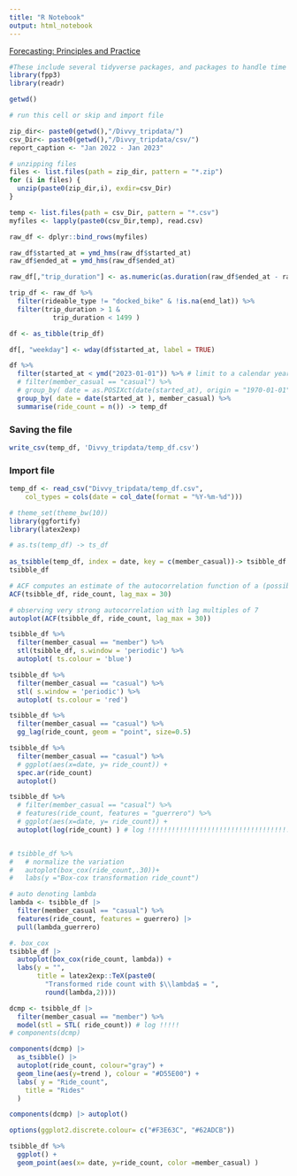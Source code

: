 ```yaml
---
title: "R Notebook"
output: html_notebook
---
```


[Forecasting: Principles and Practice](https://otexts.com/fpp3/tsibbles.html)

```r

#These include several tidyverse packages, and packages to handle time series and forecasting in a “tidy” framework.
library(fpp3) 
library(readr)

getwd()
```

```r

# run this cell or skip and import file

zip_dir<- paste0(getwd(),"/Divvy_tripdata/") 
csv_Dir<- paste0(getwd(),"/Divvy_tripdata/csv/") 
report_caption <- "Jan 2022 - Jan 2023"

# unzipping files
files <- list.files(path = zip_dir, pattern = "*.zip")
for (i in files) {
  unzip(paste0(zip_dir,i), exdir=csv_Dir)
}

temp <- list.files(path = csv_Dir, pattern = "*.csv")
myfiles <- lapply(paste0(csv_Dir,temp), read.csv)

raw_df <- dplyr::bind_rows(myfiles)

raw_df$started_at = ymd_hms(raw_df$started_at) 
raw_df$ended_at = ymd_hms(raw_df$ended_at) 

raw_df[,"trip_duration"] <- as.numeric(as.duration(raw_df$ended_at - raw_df$started_at), "minutes")

trip_df <- raw_df %>% 
  filter(rideable_type != "docked_bike" & !is.na(end_lat)) %>% 
  filter(trip_duration > 1 &
           trip_duration < 1499 ) 

df <- as_tibble(trip_df) 

df[, "weekday"] <- wday(df$started_at, label = TRUE)

df %>% 
  filter(started_at < ymd("2023-01-01")) %>% # limit to a calendar year  
  # filter(member_casual == "casual") %>% 
  # group_by( date = as.POSIXct(date(started_at), origin = "1970-01-01")) %>% 
  group_by( date = date(started_at ), member_casual) %>%
  summarise(ride_count = n()) -> temp_df

```

### Saving the file

```r

write_csv(temp_df, 'Divvy_tripdata/temp_df.csv')
```

### Import file

```r


temp_df <- read_csv("Divvy_tripdata/temp_df.csv", 
    col_types = cols(date = col_date(format = "%Y-%m-%d")))
```

```r
# theme_set(theme_bw(10))
library(ggfortify)
library(latex2exp)

# as.ts(temp_df) -> ts_df
  
as_tsibble(temp_df, index = date, key = c(member_casual))-> tsibble_df
tsibble_df
```

```r
# ACF computes an estimate of the autocorrelation function of a (possibly multivariate) tsibble.
ACF(tsibble_df, ride_count, lag_max = 30) 
```

```r
# observing very strong autocorrelation with lag multiples of 7
autoplot(ACF(tsibble_df, ride_count, lag_max = 30))

```

```r
tsibble_df %>% 
  filter(member_casual == "member") %>% 
  stl(tsibble_df, s.window = 'periodic') %>% 
  autoplot( ts.colour = 'blue')

```

```r
tsibble_df %>% 
  filter(member_casual == "casual") %>% 
  stl( s.window = 'periodic') %>% 
  autoplot( ts.colour = 'red')
```

```r
tsibble_df %>% 
  filter(member_casual == "casual") %>% 
  gg_lag(ride_count, geom = "point", size=0.5)

```

```r
tsibble_df %>% 
  filter(member_casual == "casual") %>% 
  # ggplot(aes(x=date, y= ride_count)) +
  spec.ar(ride_count)
  autoplot()
```

```r
tsibble_df %>% 
  # filter(member_casual == "casual") %>% 
  # features(ride_count, features = "guerrero") %>%
  # ggplot(aes(x=date, y= ride_count)) +
  autoplot(log(ride_count) ) # log !!!!!!!!!!!!!!!!!!!!!!!!!!!!!!!!!!!!!!!!!!!!!!!!!!

```

```r


```

```r

# tsibble_df %>% 
#   # normalize the variation 
#   autoplot(box_cox(ride_count,.30))+
#   labs(y ="Box-cox transformation ride_count")

# auto denoting lambda
lambda <- tsibble_df |>
  filter(member_casual == "casual") %>% 
  features(ride_count, features = guerrero) |>
  pull(lambda_guerrero)

#. box_cox
tsibble_df |>
  autoplot(box_cox(ride_count, lambda)) +
  labs(y = "",
       title = latex2exp::TeX(paste0(
         "Transformed ride count with $\\lambda$ = ",
         round(lambda,2))))
```

```r
dcmp <- tsibble_df |>
  filter(member_casual == "member") %>% 
  model(stl = STL( ride_count)) # log !!!!!
# components(dcmp)

components(dcmp) |>
  as_tsibble() |>
  autoplot(ride_count, colour="gray") +
  geom_line(aes(y=trend ), colour = "#D55E00") +
  labs( y = "Ride_count",
    title = "Rides"
  )
```

```r
components(dcmp) |> autoplot()
```

```r
options(ggplot2.discrete.colour= c("#F3E63C", "#62ADCB"))

tsibble_df %>% 
  ggplot() +
  geom_point(aes(x= date, y=ride_count, color =member_casual) )
```
